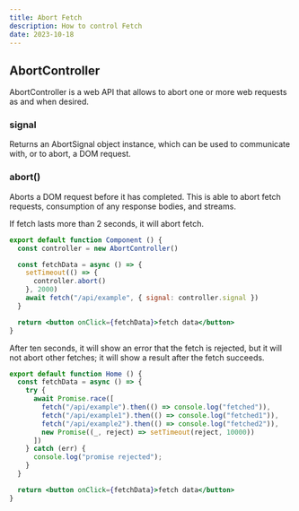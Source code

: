 ```yaml
---
title: Abort Fetch
description: How to control Fetch
date: 2023-10-18
---
```


## AbortController

AbortController is a web API that allows to abort one or more web requests as and when desired.

### signal

Returns an AbortSignal object instance, which can be used to communicate with, or to abort, a DOM request.

### abort()

Aborts a DOM request before it has completed. This is able to abort fetch requests, consumption of any response bodies, and streams.

If fetch lasts more than 2 seconds, it will abort fetch.

```jsx
export default function Component () {
  const controller = new AbortController()

  const fetchData = async () => {
    setTimeout(() => {
      controller.abort()
    }, 2000)
    await fetch("/api/example", { signal: controller.signal })
  }

  return <button onClick={fetchData}>fetch data</button>
}
```


After ten seconds, it will show an error that the fetch is rejected, but it will not abort other fetches; it will show a result after the fetch succeeds.

```jsx
export default function Home () {
  const fetchData = async () => {
    try {
      await Promise.race([
        fetch("/api/example").then(() => console.log("fetched")),
        fetch("/api/example1").then(() => console.log("fetched1")),
        fetch("/api/example2").then(() => console.log("fetched2")),
        new Promise((_, reject) => setTimeout(reject, 10000))
      ])
    } catch (err) {
      console.log("promise rejected");
    }
  }

  return <button onClick={fetchData}>fetch data</button>
}
```